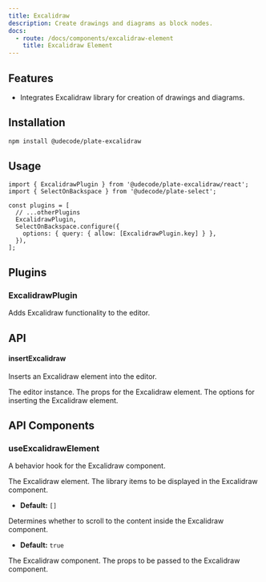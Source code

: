 ```yaml
---
title: Excalidraw
description: Create drawings and diagrams as block nodes.
docs:
  - route: /docs/components/excalidraw-element
    title: Excalidraw Element
---
```


<ComponentPreview name="playground-demo" id="excalidraw" />

<PackageInfo>

## Features

- Integrates Excalidraw library for creation of drawings and diagrams.

</PackageInfo>

## Installation

```bash
npm install @udecode/plate-excalidraw
```

## Usage

```tsx
import { ExcalidrawPlugin } from '@udecode/plate-excalidraw/react';
import { SelectOnBackspace } from '@udecode/plate-select';

const plugins = [
  // ...otherPlugins
  ExcalidrawPlugin,
  SelectOnBackspace.configure({
    options: { query: { allow: [ExcalidrawPlugin.key] } },
  }),
];
```

## Plugins

### ExcalidrawPlugin

Adds Excalidraw functionality to the editor.

## API

#### insertExcalidraw

Inserts an Excalidraw element into the editor.

<APIParameters>
<APIItem name="editor" type="PlateEditor">
  The editor instance.
</APIItem>
<APIItem
  name="props"
  type="TNodeProps<TExcalidrawElement>"
  optional
>
The props for the Excalidraw element.
</APIItem>
<APIItem name="options" type="InsertNodesOptions" optional>
  The options for inserting the Excalidraw element.
</APIItem>
</APIParameters>

## API Components

### useExcalidrawElement

A behavior hook for the Excalidraw component.

<APIState>
<APIItem name="element" type="TExcalidrawElement">
The Excalidraw element.
</APIItem>
<APIItem name="libraryItems" type="LibraryItems" optional>
The library items to be displayed in the Excalidraw component.

- **Default:** `[]`

</APIItem>
<APIItem name="scrollToContent" type="boolean" optional>
Determines whether to scroll to the content inside the Excalidraw component.

- **Default:** `true`

</APIItem>
</APIState>

<APIReturns>
  <APIItem name="Excalidraw" type="any">
    The Excalidraw component.
  </APIItem>
  <APIItem name="excalidrawProps" type="ExcalidrawProps">
    The props to be passed to the Excalidraw component.
  </APIItem>
</APIReturns>